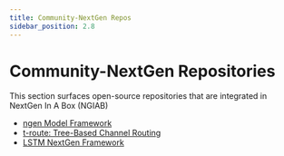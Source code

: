 ```yaml
---
title: Community-NextGen Repos
sidebar_position: 2.8
---
```


# Community-NextGen Repositories

This section surfaces open-source repositories that are integrated in NextGen In A Box (NGIAB)

- [ngen Model Framework](./ngen)
- [t-route: Tree-Based Channel Routing](./t-route)
- [LSTM NextGen Framework](./lstm)
